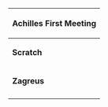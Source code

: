 {| class="wikitable"
|+
! colspan="2" |Achilles First Meeting
|-
|'''Scratch'''
|"Рад тебя видеть, парень, несмотря на обстоятельства. Не забывай, чему ты здесь научился. Боль смерти — всего лишь ещё одно препятствие."
|-
|'''Zagreus'''
|"А страх — удел слабых. Береги себя, Ахиллес."
|-
|}